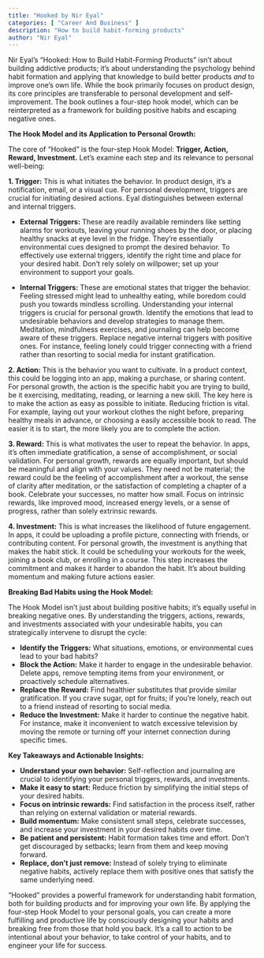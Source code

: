 ```yaml
---
title: "Hooked by Nir Eyal"
categories: [ "Career And Business" ]
description: "How to build habit-forming products"
author: "Nir Eyal"
---
```

Nir Eyal's "Hooked: How to Build Habit-Forming Products" isn't about building addictive products; it's about understanding the psychology behind habit formation and applying that knowledge to build better products *and* to improve one's own life. While the book primarily focuses on product design, its core principles are transferable to personal development and self-improvement. The book outlines a four-step hook model, which can be reinterpreted as a framework for building positive habits and escaping negative ones.

**The Hook Model and its Application to Personal Growth:**

The core of "Hooked" is the four-step Hook Model: **Trigger, Action, Reward, Investment.**  Let's examine each step and its relevance to personal well-being:

**1. Trigger:** This is what initiates the behavior. In product design, it's a notification, email, or a visual cue.  For personal development, triggers are crucial for initiating desired actions.  Eyal distinguishes between external and internal triggers.

* **External Triggers:** These are readily available reminders like setting alarms for workouts, leaving your running shoes by the door, or placing healthy snacks at eye level in the fridge.  They’re essentially environmental cues designed to prompt the desired behavior.  To effectively use external triggers, identify the right time and place for your desired habit.  Don't rely solely on willpower; set up your environment to support your goals.

* **Internal Triggers:** These are emotional states that trigger the behavior.  Feeling stressed might lead to unhealthy eating, while boredom could push you towards mindless scrolling.  Understanding your internal triggers is crucial for personal growth. Identify the emotions that lead to undesirable behaviors and develop strategies to manage them. Meditation, mindfulness exercises, and journaling can help become aware of these triggers.  Replace negative internal triggers with positive ones.  For instance, feeling lonely could trigger connecting with a friend rather than resorting to social media for instant gratification.

**2. Action:** This is the behavior you want to cultivate.  In a product context, this could be logging into an app, making a purchase, or sharing content. For personal growth, the action is the specific habit you are trying to build, be it exercising, meditating, reading, or learning a new skill.  The key here is to make the action as easy as possible to initiate.  Reducing friction is vital. For example, laying out your workout clothes the night before, preparing healthy meals in advance, or choosing a easily accessible book to read. The easier it is to start, the more likely you are to complete the action.

**3. Reward:** This is what motivates the user to repeat the behavior.  In apps, it’s often immediate gratification, a sense of accomplishment, or social validation.  For personal growth, rewards are equally important, but should be meaningful and align with your values.  They need not be material; the reward could be the feeling of accomplishment after a workout, the sense of clarity after meditation, or the satisfaction of completing a chapter of a book.  Celebrate your successes, no matter how small.  Focus on intrinsic rewards, like improved mood, increased energy levels, or a sense of progress, rather than solely extrinsic rewards.

**4. Investment:** This is what increases the likelihood of future engagement.  In apps, it could be uploading a profile picture, connecting with friends, or contributing content. For personal growth, the investment is anything that makes the habit stick.  It could be scheduling your workouts for the week, joining a book club, or enrolling in a course. This step increases the commitment and makes it harder to abandon the habit. It's about building momentum and making future actions easier.

**Breaking Bad Habits using the Hook Model:**

The Hook Model isn't just about building positive habits; it's equally useful in breaking negative ones.  By understanding the triggers, actions, rewards, and investments associated with your undesirable habits, you can strategically intervene to disrupt the cycle:

* **Identify the Triggers:** What situations, emotions, or environmental cues lead to your bad habits?
* **Block the Action:** Make it harder to engage in the undesirable behavior.  Delete apps, remove tempting items from your environment, or proactively schedule alternatives.
* **Replace the Reward:** Find healthier substitutes that provide similar gratification.  If you crave sugar, opt for fruits; if you’re lonely, reach out to a friend instead of resorting to social media.
* **Reduce the Investment:** Make it harder to continue the negative habit.  For instance, make it inconvenient to watch excessive television by moving the remote or turning off your internet connection during specific times.

**Key Takeaways and Actionable Insights:**

* **Understand your own behavior:**  Self-reflection and journaling are crucial to identifying your personal triggers, rewards, and investments.
* **Make it easy to start:** Reduce friction by simplifying the initial steps of your desired habits.
* **Focus on intrinsic rewards:**  Find satisfaction in the process itself, rather than relying on external validation or material rewards.
* **Build momentum:**  Make consistent small steps, celebrate successes, and increase your investment in your desired habits over time.
* **Be patient and persistent:**  Habit formation takes time and effort. Don’t get discouraged by setbacks; learn from them and keep moving forward.
* **Replace, don't just remove:**  Instead of solely trying to eliminate negative habits, actively replace them with positive ones that satisfy the same underlying need.

"Hooked" provides a powerful framework for understanding habit formation, both for building products and for improving your own life. By applying the four-step Hook Model to your personal goals, you can create a more fulfilling and productive life by consciously designing your habits and breaking free from those that hold you back.  It’s a call to action to be intentional about your behavior, to take control of your habits, and to engineer your life for success.

